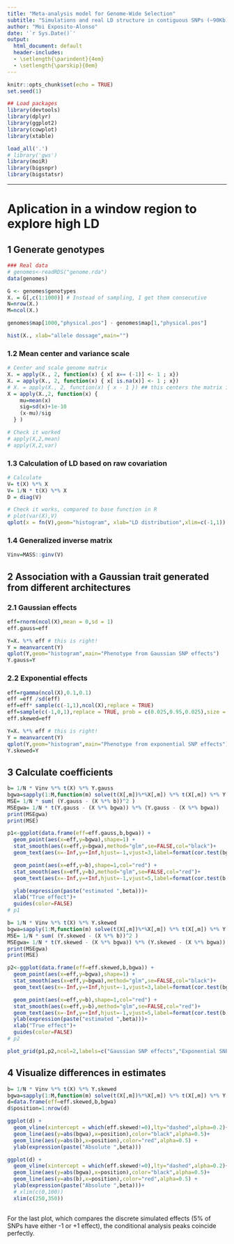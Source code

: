 ```yaml
---
title: "Meta-analysis model for Genome-Wide Selection"
subtitle: "Simulations and real LD structure in contiguous SNPs (~90Kb)"
author: "Moi Exposito-Alonso"
date: '`r Sys.Date()`'
output:
  html_document: default
  header-includes:
  - \setlength{\parindent}{4em}
  - \setlength{\parskip}{0em}
---
```


```r
knitr::opts_chunk$set(echo = TRUE)
set.seed(1)
```


```r
## Load packages
library(devtools)
library(dplyr)
library(ggplot2)
library(cowplot)
library(xtable)

load_all('.')
# library('gws')
library(moiR)
library(bigsnpr)
library(bigstatsr)

```

*****
# Aplication in a window region to explore high LD
## 1 Generate genotypes 
```r
### Real data
# genomes<-readRDS("genome.rda")
data(genomes)

G <- genomes$genotypes
X. = G[,c(1:1000)] # Instead of sampling, I get them consecutive
N=nrow(X.)
M=ncol(X.)

genomes$map[1000,"physical.pos"] - genomes$map[1,"physical.pos"]


```


```r
hist(X., xlab="allele dossage",main="")
```

### 1.2 Mean center and variance scale
```r
# Center and scale genome matrix
X. = apply(X., 2, function(x) { x[ x== (-1)] <- 1 ; x})
X. = apply(X., 2, function(x) { x[ is.na(x)] <- 1 ; x})
# X. = apply(X., 2, function(x) { x - 1 }) ## this centers the matrix in 0
X = apply(X.,2, function(x) {
    mu=mean(x)
    sig=sd(x)+1e-10
    (x-mu)/sig
  } )

# Check it worked
# apply(X,2,mean)
# apply(X,2,var)
```

### 1.3 Calculation of LD based on raw covariation
```r
# Calculate
V= t(X) %*% X
V= 1/N * t(X) %*% X
D = diag(V)

# Check it works, compared to base function in R
# plot(var(X),V)
qplot(x = fn(V),geom="histogram", xlab="LD distribution",xlim=c(-1,1))

```

### 1.4 Generalized inverse matrix
```r
Vinv=MASS::ginv(V)

```

## 2 Association with a Gaussian trait generated from different architectures
### 2.1 Gaussian effects
```r
eff=rnorm(ncol(X),mean = 0,sd = 1)
eff.gauss=eff

Y=X. %*% eff # this is right!
Y = meanvarcent(Y)
qplot(Y,geom="histogram",main="Phenotype from Gaussian SNP effects")
Y.gauss=Y
```

### 2.2 Exponential effects
```r
eff=rgamma(ncol(X),0.1,0.1)
eff =eff /sd(eff)
eff=eff* sample(c(-1,1),ncol(X),replace = TRUE)
eff=sample(c(-1,0,1),replace = TRUE, prob = c(0.025,0.95,0.025),size = ncol(X))
eff.skewed=eff

Y=X. %*% eff # this is right!
Y = meanvarcent(Y)
qplot(Y,geom="histogram",main="Phenotype from exponential SNP effects")
Y.skewed=Y
```

## 3 Calculate coefficients
```r
b= 1/N * Vinv %*% t(X) %*% Y.gauss 
bgwa=sapply(1:M,function(m) solve(t(X[,m])%*%X[,m]) %*% t(X[,m]) %*% Y.gauss)
MSE= 1/N * sum( (Y.gauss - (X %*% b))^2 )
MSEgwa= 1/N * t(Y.gauss - (X %*% bgwa)) %*% (Y.gauss - (X %*% bgwa))
print(MSEgwa)
print(MSE)

p1<-ggplot(data.frame(eff=eff.gauss,b,bgwa)) +
  geom_point(aes(x=eff,y=bgwa),shape=1) +
  stat_smooth(aes(x=eff,y=bgwa),method="glm",se=FALSE,col="black")+
  geom_text(aes(x=-Inf,y=+Inf,hjust=-1,vjust=3,label=format(cor.test(bgwa,eff)$estimate,digits=3)))+

  geom_point(aes(x=eff,y=b),shape=1,col="red") +
  stat_smooth(aes(x=eff,y=b),method="glm",se=FALSE,col="red")+
  geom_text(aes(x=-Inf,y=+Inf,hjust=-1,vjust=5,label=format(cor.test(b,eff)$estimate,digits=3),color="red"))+

  ylab(expression(paste("estimated ",beta)))+
  xlab("True effect")+
  guides(color=FALSE)
# p1

b= 1/N * Vinv %*% t(X) %*% Y.skewed
bgwa=sapply(1:M,function(m) solve(t(X[,m])%*%X[,m]) %*% t(X[,m]) %*% Y.skewed)
MSE= 1/N * sum( (Y.skewed - (X %*% b))^2 )
MSEgwa= 1/N * t(Y.skewed - (X %*% bgwa)) %*% (Y.skewed - (X %*% bgwa))
print(MSEgwa)
print(MSE)

p2<-ggplot(data.frame(eff=eff.skewed,b,bgwa)) +
  geom_point(aes(x=eff,y=bgwa),shape=1) +
  stat_smooth(aes(x=eff,y=bgwa),method="glm",se=FALSE,col="black")+
  geom_text(aes(x=-Inf,y=+Inf,hjust=-1,vjust=3,label=format(cor.test(bgwa,eff)$estimate,digits=3)))+

  geom_point(aes(x=eff,y=b),shape=1,col="red") +
  stat_smooth(aes(x=eff,y=b),method="glm",se=FALSE,col="red")+
  geom_text(aes(x=-Inf,y=+Inf,hjust=-1,vjust=5,label=format(cor.test(b,eff)$estimate,digits=3),color="red"))+
  ylab(expression(paste("estimated ",beta)))+
  xlab("True effect")+
  guides(color=FALSE)
# p2

plot_grid(p1,p2,ncol=2,labels=c("Gaussian SNP effects","Exponential SNP effects"))

```

## 4 Visualize differences in \beta estimates

```r

b= 1/N * Vinv %*% t(X) %*% Y.skewed
bgwa=sapply(1:M,function(m) solve(t(X[,m])%*%X[,m]) %*% t(X[,m]) %*% Y.skewed)
d=data.frame(eff=eff.skewed,b,bgwa)
d$position=1:nrow(d)

ggplot(d) + 
  geom_vline(xintercept = which(eff.skewed!=0),lty="dashed",alpha=0.2)+
  geom_line(aes(y=abs(bgwa),x=position),color="black",alpha=0.5)+ 
  geom_line(aes(y=abs(b),x=position),color="red",alpha=0.5) +
  ylab(expression(paste("Absolute ",beta)))

ggplot(d) + 
  geom_vline(xintercept = which(eff.skewed!=0),lty="dashed",alpha=0.2)+
  geom_line(aes(y=abs(bgwa),x=position),color="black",alpha=0.5)+ 
  geom_line(aes(y=abs(b),x=position),color="red",alpha=0.5) +
  ylab(expression(paste("Absolute ",beta)))+
  # xlim(c(0,100))
  xlim(c(250,350))
  

```

For the last plot, which compares the discrete simulated effects (5% of SNPs have either -1 or +1 effect), the conditional analysis peaks coincide perfectly.
